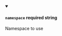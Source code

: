 
<details className="config-field" data-expandable="false" open>
<summary>

#### `namespace` <span class="config-field-required" data-required="false">required</span> <span class="config-field-type">string</span> <span class="config-field-default"></span> <span class="config-field-enum"></span>

Namespace to use

</summary>



</details>
